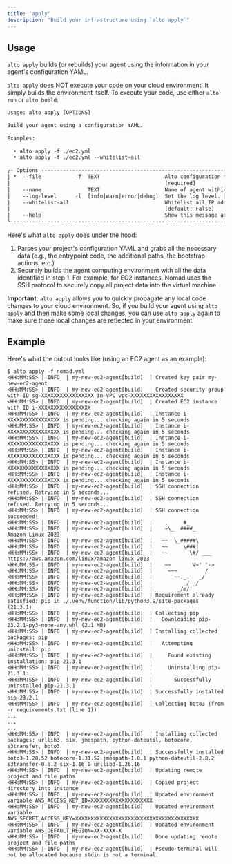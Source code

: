 ```yaml
---
title: 'apply'
description: "Build your infrastructure using `alto apply`"
---
```


## Usage
  `alto apply` builds (or rebuilds) your agent using the information in your agent's
  configuration YAML.

  <Warning>`alto apply` does NOT execute your code on your cloud environment. It simply
  builds the environment itself. To execute your code, use either `alto run` or `alto
  build`.</Warning>

  ```html
  Usage: alto apply [OPTIONS]                                                                                                                     
                                                                                                                                                 
  Build your agent using a configuration YAML.                                                                                                    
                                                                                                                                                  
  Examples:                                                                                                                                       
                                                                                                                                                  
    • alto apply -f ./ec2.yml                                                                                                                      
    • alto apply -f ./ec2.yml --whitelist-all                                                                                                      
                                                                                                                                                  
  ╭- Options --------------------------------------------------------------------------------------------------------------------------------╮
  | *  --file           -f  TEXT                     Alto configuration file.                                                                |
  |                                                  [required]                                                                              |
  |    --name               TEXT                     Name of agent within Alto configuration file.                                           |
  |    --log-level      -l  [info|warn|error|debug]  Set the log level. [default: info]                                                      |
  |    --whitelist-all                               Whitelist all IP addresses. If False, then only whitelist your current IP address.      |
  |                                                  [default: False]                                                                        |
  |    --help                                        Show this message and exit.                                                             |
  ╰------------------------------------------------------------------------------------------------------------------------------------------╯
  ```

  Here's what `alto apply` does under the hood:
  
  1. Parses your project's configuration YAML and grabs all the necessary data (e.g., the
  entrypoint code, the additional paths, the bootstrap actions, etc.)
  2. Securely builds the agent computing environment with all the data identified in
  step 1. For example, for EC2 instances, Nomad uses the SSH protocol to securely copy
  all project data into the virtual machine.

  <Note>**Important:** `alto apply` allows you to quickly propagate any local code changes
  to your cloud environment. So, if you build your agent using `alto apply` and then
  make some local changes, you can use `alto apply` again to make sure those local
  changes
  are reflected in your environment.</Note>

## Example
  Here's what the output looks like (using an EC2 agent as an example):

  ```
  $ alto apply -f nomad.yml
  <HH:MM:SS> | INFO  | my-new-ec2-agent[build]  | Created key pair my-new-ec2-agent
  <HH:MM:SS> | INFO  | my-new-ec2-agent[build]  | Created security group with ID sg-XXXXXXXXXXXXXXXXX in VPC vpc-XXXXXXXXXXXXXXXXX
  <HH:MM:SS> | INFO  | my-new-ec2-agent[build]  | Created EC2 instance with ID i-XXXXXXXXXXXXXXXXX
  <HH:MM:SS> | INFO  | my-new-ec2-agent[build]  | Instance i-XXXXXXXXXXXXXXXXX is pending... checking again in 5 seconds
  <HH:MM:SS> | INFO  | my-new-ec2-agent[build]  | Instance i-XXXXXXXXXXXXXXXXX is pending... checking again in 5 seconds
  <HH:MM:SS> | INFO  | my-new-ec2-agent[build]  | Instance i-XXXXXXXXXXXXXXXXX is pending... checking again in 5 seconds
  <HH:MM:SS> | INFO  | my-new-ec2-agent[build]  | Instance i-XXXXXXXXXXXXXXXXX is pending... checking again in 5 seconds
  <HH:MM:SS> | INFO  | my-new-ec2-agent[build]  | Instance i-XXXXXXXXXXXXXXXXX is pending... checking again in 5 seconds
  <HH:MM:SS> | INFO  | my-new-ec2-agent[build]  | Instance i-XXXXXXXXXXXXXXXXX is pending... checking again in 5 seconds
  <HH:MM:SS> | INFO  | my-new-ec2-agent[build]  | SSH connection refused. Retrying in 5 seconds...
  <HH:MM:SS> | INFO  | my-new-ec2-agent[build]  | SSH connection refused. Retrying in 5 seconds...
  <HH:MM:SS> | INFO  | my-new-ec2-agent[build]  | SSH connection succeeded!
  <HH:MM:SS> | INFO  | my-new-ec2-agent[build]  |    ,     #_
  <HH:MM:SS> | INFO  | my-new-ec2-agent[build]  |    ~\_  ####_        Amazon Linux 2023
  <HH:MM:SS> | INFO  | my-new-ec2-agent[build]  |   ~~  \_#####\
  <HH:MM:SS> | INFO  | my-new-ec2-agent[build]  |   ~~     \###|
  <HH:MM:SS> | INFO  | my-new-ec2-agent[build]  |   ~~       \#/ ___   https://aws.amazon.com/linux/amazon-linux-2023
  <HH:MM:SS> | INFO  | my-new-ec2-agent[build]  |    ~~       V~' '->
  <HH:MM:SS> | INFO  | my-new-ec2-agent[build]  |     ~~~         /
  <HH:MM:SS> | INFO  | my-new-ec2-agent[build]  |       ~~._.   _/
  <HH:MM:SS> | INFO  | my-new-ec2-agent[build]  |          _/ _/
  <HH:MM:SS> | INFO  | my-new-ec2-agent[build]  |        _/m/'
  <HH:MM:SS> | INFO  | my-new-ec2-agent[build]  | Requirement already satisfied: pip in ./.venv/function/lib/python3.9/site-packages (21.3.1)
  <HH:MM:SS> | INFO  | my-new-ec2-agent[build]  | Collecting pip
  <HH:MM:SS> | INFO  | my-new-ec2-agent[build]  |   Downloading pip-23.2.1-py3-none-any.whl (2.1 MB)
  <HH:MM:SS> | INFO  | my-new-ec2-agent[build]  | Installing collected packages: pip
  <HH:MM:SS> | INFO  | my-new-ec2-agent[build]  |   Attempting uninstall: pip
  <HH:MM:SS> | INFO  | my-new-ec2-agent[build]  |     Found existing installation: pip 21.3.1
  <HH:MM:SS> | INFO  | my-new-ec2-agent[build]  |     Uninstalling pip-21.3.1:
  <HH:MM:SS> | INFO  | my-new-ec2-agent[build]  |       Successfully uninstalled pip-21.3.1
  <HH:MM:SS> | INFO  | my-new-ec2-agent[build]  | Successfully installed pip-23.2.1
  <HH:MM:SS> | INFO  | my-new-ec2-agent[build]  | Collecting boto3 (from -r requirements.txt (line 1))
  ...
  ...
  ...
  <HH:MM:SS> | INFO  | my-new-ec2-agent[build]  | Installing collected packages: urllib3, six, jmespath, python-dateutil, botocore, s3transfer, boto3
  <HH:MM:SS> | INFO  | my-new-ec2-agent[build]  | Successfully installed boto3-1.28.52 botocore-1.31.52 jmespath-1.0.1 python-dateutil-2.8.2 s3transfer-0.6.2 six-1.16.0 urllib3-1.26.16
  <HH:MM:SS> | INFO  | my-new-ec2-agent[build]  | Updating remote project and file paths
  <HH:MM:SS> | INFO  | my-new-ec2-agent[build]  | Copied project directory into instance
  <HH:MM:SS> | INFO  | my-new-ec2-agent[build]  | Updated environment variable AWS_ACCESS_KEY_ID=XXXXXXXXXXXXXXXXXXXX
  <HH:MM:SS> | INFO  | my-new-ec2-agent[build]  | Updated environment variable AWS_SECRET_ACCESS_KEY=XXXXXXXXXXXXXXXXXXXXXXXXXXXXXXXXXXXXXXXX
  <HH:MM:SS> | INFO  | my-new-ec2-agent[build]  | Updated environment variable AWS_DEFAULT_REGION=XX-XXXX-X
  <HH:MM:SS> | INFO  | my-new-ec2-agent[build]  | Done updating remote project and file paths
  <HH:MM:SS> | INFO  | my-new-ec2-agent[build]  | Pseudo-terminal will not be allocated because stdin is not a terminal.
  ```
